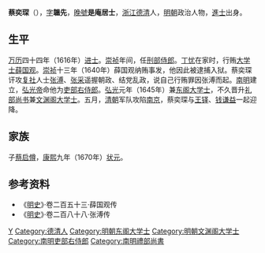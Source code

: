 '''蔡奕琛'''（{{bd|？||1654年||C蔡}}），[[表字|字]]'''韞先'''，[[晚號|晚號]]'''是庵居士'''，[[浙江|浙江]][[德清|德清]]人，[[明朝|明朝]]政治人物，[[進士|進士]]出身。

== 生平 ==
[[万历|万历]]四十四年（1616年）[[进士|进士]]。[[崇祯|崇祯]]年间，任[[刑部侍郎|刑部侍郎]]。[[丁忧|丁忧]]在家时，行贿[[大学士|大学士]][[薛国观|薛国观]]。[[崇祯|崇祯]]十三年（1640年）薛国观纳贿事发，他因此被逮捕入狱。蔡奕琛讦攻[[复社|复社]]人士[[张溥|张溥]]、[[张采|张采]]遥握朝政、结党乱政，说自己行贿罪因张溥而起。[[南明|南明]]建立，[[弘光帝|弘光帝]]命他为[[吏部右侍郎|吏部右侍郎]]。[[弘光|弘光]]元年（1645年）兼[[东阁大学士|东阁大学士]]，不久晋升[[礼部尚书|礼部尚书]]兼[[文渊阁大学士|文渊阁大学士]]。五月，[[清朝|清朝]]军队攻陷[[南京|南京]]，蔡奕琛与[[王鐸_(天啟進士)|王铎]]、[[钱谦益|钱谦益]]一起迎降。

== 家族 ==
子[[蔡启僔|蔡启僔]]，[[康熙|康熙]]九年（1670年）[[状元|状元]]。

==参考资料==
*《[[明史|明史]]》·卷二百五十三·薛国观传
*《[[明史|明史]]》·卷二百八十八·张溥传

{{萬曆四十四年丙辰科殿試金榜}}

{{Authority control}}

{{DEFAULTSORT:C}}

[[Category:蔡姓|Y]]
[[Category:德清人|Category:德清人]]
[[Category:明朝东阁大学士|Category:明朝东阁大学士]]
[[Category:明朝文渊阁大学士|Category:明朝文渊阁大学士]]
[[Category:南明吏部右侍郎|Category:南明吏部右侍郎]]
[[Category:南明禮部尚書|Category:南明禮部尚書]]